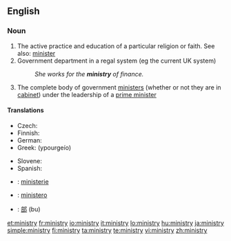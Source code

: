 ==English==

===Noun===
{{wikipedia}}
{{en-noun|ministr|ies}}

# The active practice and education of a particular religion or faith.  See also: [[minister]]
# Government department in a regal system (eg the current UK system)
#:''She works for the '''ministry''' of finance.''
# The complete body of government [[minister]]s (whether or not they are in [[cabinet]]) under the leadership of a [[prime minister]]

====Translations====
{{trans-top|government department}}
* Czech: {{t+|cs|ministerstvo|n}}
* Finnish: {{t+|fi|ministeriö}}
* German: {{t+|de|Ministerium|n}}
* Greek: {{t|el|υπουργείο|n|sc=Grek}} (ypourgeío)
{{trans-mid}}
* Slovene: {{t|sl|ministrstvo|n}}
* Spanish: {{t-|es|ministerio|m}}
{{trans-bottom}}

{{checktrans-top}}
*{{ttbc|Dutch}}: [[ministerie]] {{n}}
*{{ttbc|Italian}}: [[ministero]] {{m}}
*{{ttbc|Japanese}}: [[部]] (bu)
{{trans-bottom}}

[[et:ministry]]
[[fr:ministry]]
[[io:ministry]]
[[it:ministry]]
[[lo:ministry]]
[[hu:ministry]]
[[ja:ministry]]
[[simple:ministry]]
[[fi:ministry]]
[[ta:ministry]]
[[te:ministry]]
[[vi:ministry]]
[[zh:ministry]]